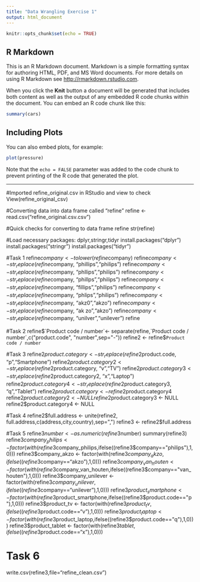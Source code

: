 ---
title: "Data Wrangling Exercise 1"
output: html_document
---

```{r setup, include=FALSE}
knitr::opts_chunk$set(echo = TRUE)
```

## R Markdown

This is an R Markdown document. Markdown is a simple formatting syntax for authoring HTML, PDF, and MS Word documents. For more details on using R Markdown see <http://rmarkdown.rstudio.com>.

When you click the **Knit** button a document will be generated that includes both content as well as the output of any embedded R code chunks within the document. You can embed an R code chunk like this:

```{r cars}
summary(cars)
```

## Including Plots

You can also embed plots, for example:

```{r pressure, echo=FALSE}
plot(pressure)
```

Note that the `echo = FALSE` parameter was added to the code chunk to prevent printing of the R code that generated the plot.

---

#Imported refine_original.csv in RStudio and view to check
View(refine_original_csv)

#Converting data into data frame called "refine"
refine <- read.csv("refine_original.csv.csv")

#Quick checks for converting to data frame
refine
str(refine)

#Load necessary packages: dplyr,stringr,tidyr
install.packages("dplyr")
install.packages("stringr")
install.packages("tidyr")

#Task 1
refine$company <- tolower(refine$company)
refine$company <- str_replace(refine$company, "phillips","philips")
refine$company <- str_replace(refine$company, "phllips","philips")
refine$company <- str_replace(refine$company, "phillps","philips")
refine$company <- str_replace(refine$company, "fillips","philips")
refine$company <- str_replace(refine$company, "phlips","philips")
refine$company <- str_replace(refine$company, "akz0","akzo")
refine$company <- str_replace(refine$company, "ak zo","akzo")
refine$company <- str_replace(refine$company, "unilver","unilever")
refine

#Task 2
refine$`Product code / number`<- separate(refine,`Product code / number`,c("product.code", "number",sep="-"))
refine2 <- refine$`Product code / number`

#Task 3
refine2$product.category <- str_replace(refine2$product.code, "p","Smartphone")
refine2$product.category2 <- str_replace(refine2$product.category, "v","TV")
refine2$product.category3 <- str_replace(refine2$product.category2, "x","Laptop")
refine2$product.category4 <- str_replace(refine2$product.category3, "q","Tablet")
refine2$product.category <- refine2$product.category4
refine2$product.category2 <- NULL
refine2$product.category3 <- NULL
refine2$product.category4 <- NULL

#Task 4
refine2$full.address <- unite(refine2, full.address,c(address,city,country),sep=",")
refine3 <- refine2$full.address

#Task 5
refine3$number <- as.numeric(refine3$number)
summary(refine3)
refine3$company_philips <- factor(with(refine3$company_philips,ifelse((refine3$company=="philips"),1,0)))
refine3$company_akzo <- factor(with(refine3$company_akzo,ifelse((refine3$company=="akzo"),1,0)))
refine3$company_van_houten <- factor(with(refine3$company_van_houten,ifelse((refine3$company=="van_houten"),1,0)))
refine3$company_unilever <- factor(with(refine3$company_unilever,ifelse((refine3$company=="unilever"),1,0)))
refine3$product_smartphone <- factor(with(refine3$product_smartphone,ifelse((refine3$product.code=="p"),1,0)))
refine3$product_tv <- factor(with(refine3$product_tv,ifelse((refine3$product.code=="v"),1,0)))
refine3$product_laptop <- factor(with(refine3$product_laptop,ifelse((refine3$product.code=="q"),1,0)))
refine3$product_tablet <- factor(with(refine3$tablet,ifelse((refine3$product.code=="x"),1,0)))

# Task 6
write.csv(refine3,file="refine_clean.csv")
